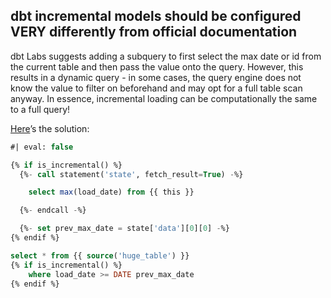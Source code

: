 
## dbt incremental models should be configured VERY differently from official documentation

dbt Labs suggests adding a subquery to first select the max date or id from the current table and then pass the value onto the query. However, this results in a dynamic query - in some cases, the query engine does not know the value to filter on beforehand and may opt for a full table scan anyway. In essence, incremental loading can be computationally the same to a full query!

[Here](https://stackoverflow.com/a/75818399)'s the solution:

```sql
#| eval: false

{% if is_incremental() %}
  {%- call statement('state', fetch_result=True) -%}

    select max(load_date) from {{ this }}

  {%- endcall -%}

  {%- set prev_max_date = state['data'][0][0] -%}
{% endif %}

select * from {{ source('huge_table') }}
{% if is_incremental() %}
    where load_date >= DATE prev_max_date
{% endif %}

```


